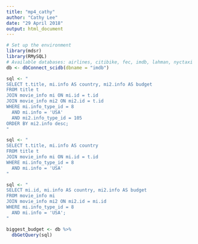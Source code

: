 ```yaml
---
title: "mp4_cathy"
author: "Cathy Lee"
date: "29 April 2018"
output: html_document
---
```


```r
# Set up the environment
library(mdsr)
library(RMySQL)
# Available databases: airlines, citibike, fec, imdb, lahman, nyctaxi
db <- dbConnect_scidb(dbname = "imdb")
```

```r
sql <- "
SELECT t.title, mi.info AS country, mi2.info AS budget
FROM title t
JOIN movie_info mi ON mi.id = t.id
JOIN movie_info mi2 ON mi2.id = t.id
WHERE mi.info_type_id = 8
  AND mi.info = 'USA'
  AND mi2.info_type_id = 105
ORDER BY mi2.info desc;
"

sql <- "
SELECT t.title, mi.info AS country
FROM title t
JOIN movie_info mi ON mi.id = t.id
WHERE mi.info_type_id = 8
  AND mi.info = 'USA'
"
```

```r
sql <- "
SELECT mi.id, mi.info AS country, mi2.info AS budget
FROM movie_info mi
JOIN movie_info mi2 ON mi2.id = mi.id
WHERE mi.info_type_id = 8
  AND mi.info = 'USA';
"

biggest_budget <- db %>% 
  dbGetQuery(sql)
```
